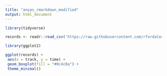 ```yaml
---
title: "anyas_rmarkdown_modified"
output: html_document
---
```

```r
library(tidyverse)

records <- readr::read_csv('https://raw.githubusercontent.com/rfordatascience/tidytuesday/master/data/2021/2021-05-25/records.csv')

library(ggplot2)


```

```r
ggplot(records) +
 aes(x = track, y = time) +
 geom_boxplot(fill = "#0c4c8a") +
 theme_minimal()

```

